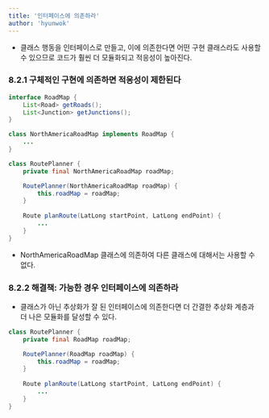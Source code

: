 ```yaml
---
title: '인터페이스에 의존하라'
author: 'hyunwok'
---
```


- 클래스 행동을 인터페이스로 만들고, 이에 의존한다면 어떤 구현 클래스라도 사용할 수 있으므로 코드가 훨씬 더 모듈화되고 적응성이 높아진다.

### 8.2.1 구체적인 구현에 의존하면 적응성이 제한된다

```java incorrect
interface RoadMap {
    List<Road> getRoads();
    List<Junction> getJunctions();
}

class NorthAmericaRoadMap implements RoadMap {
    ...
}

class RoutePlanner {
    private final NorthAmericaRoadMap roadMap;

    RoutePlanner(NorthAmericaRoadMap roadMap) {
        this.roadMap = roadMap;
    }
    
    Route planRoute(LatLong startPoint, LatLong endPoint) {
        ...
    }
}
```

- NorthAmericaRoadMap 클래스에 의존하여 다른 클래스에 대해서는 사용할 수 없다.

### 8.2.2 해결책: 가능한 경우 인터페이스에 의존하라
- 클래스가 아닌 추상화가 잘 된 인터페이스에 의존한다면 더 간결한 추상화 계층과 더 나은 모듈화를 달성할 수 있다.

```java correct
class RoutePlanner {
    private final RoadMap roadMap;

    RoutePlanner(RoadMap roadMap) {
        this.roadMap = roadMap;
    }
    
    Route planRoute(LatLong startPoint, LatLong endPoint) {
        ...
    }
}
```